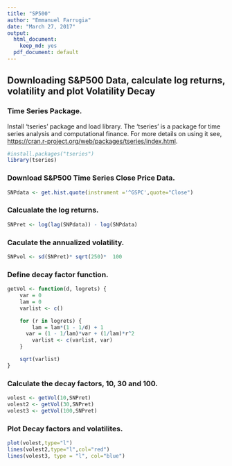```yaml
---
title: "SP500"
author: "Emmanuel Farrugia"
date: "March 27, 2017"
output:
  html_document:
    keep_md: yes
  pdf_document: default
---
```


## Downloading S&P500 Data, calculate log returns, volatility and plot Volatility Decay

### Time Series Package.

Install 'tseries' package and load library. The 'tseries' is a package for time series analysis and computational finance. For more details on using it see, <https://cran.r-project.org/web/packages/tseries/index.html>.
 
```r
#install.packages("tseries")
library(tseries)
```
### Download S&P500 Time Series Close Price Data.

```r
SNPdata <- get.hist.quote(instrument ='^GSPC',quote="Close")
```
### Calcualate the log returns. 

```r
SNPret <- log(lag(SNPdata)) - log(SNPdata)
```

### Caculate the annualized volatility.

```r
SNPvol <- sd(SNPret)* sqrt(250)*  100
```
### Define decay factor function.

```r
getVol <- function(d, logrets) {
	var = 0
	lam = 0
	varlist <- c()

	for (r in logrets) {
		lam = lam*(1 - 1/d) + 1
	  var = (1 - 1/lam)*var + (1/lam)*r^2
		varlist <- c(varlist, var)
	}

	sqrt(varlist)
}
```

### Calculate the decay factors, 10, 30 and 100.

```r
volest <- getVol(10,SNPret)
volest2 <- getVol(30,SNPret)
volest3 <- getVol(100,SNPret)
```
### Plot Decay factors and volatilites.

```r
plot(volest,type="l")
lines(volest2,type="l",col="red")
lines(volest3, type = "l", col="blue")
```

